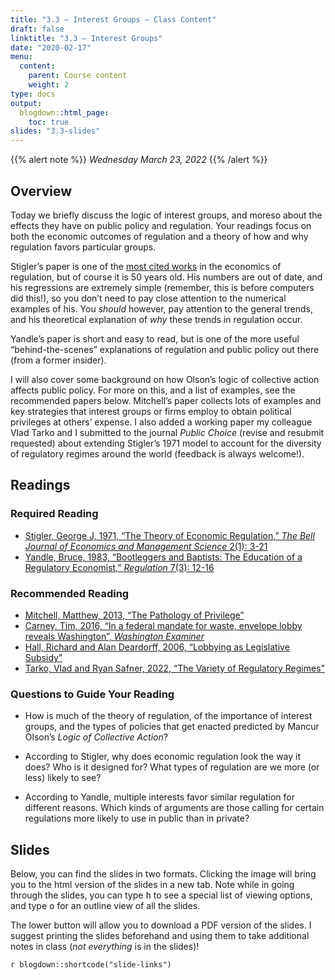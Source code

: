 ```yaml
---
title: "3.3 — Interest Groups — Class Content"
draft: false
linktitle: "3.3 — Interest Groups"
date: "2020-02-17"
menu:
  content:
    parent: Course content
    weight: 2
type: docs
output:
  blogdown::html_page:
    toc: true
slides: "3.3-slides"
---
```


{{% alert note %}}
*Wednesday March 23, 2022*
{{% /alert %}}

## <i class="fas fa-info-circle fa-lg"></i> Overview

Today we briefly discuss the logic of interest groups, and moreso about the effects they have on public policy and regulation. Your readings focus on both the economic outcomes of regulation and a theory of how and why regulation favors particular groups.

Stigler's paper is one of the [most cited works](https://scholar.google.com/scholar?hl=en&as_sdt=0%2C21&q=the+theory+of+economic+regulation&btnG=) in the economics of regulation, but of course it is 50 years old. His numbers are out of date, and his regressions are extremely simple (remember, this is before computers did this!), so you don't need to pay close attention to the numerical examples of his. You *should* however, pay attention to the general trends, and his theoretical explanation of *why* these trends in regulation occur. 

Yandle's paper is short and easy to read, but is one of the more useful “behind-the-scenes” explanations of regulation and public policy out there (from a former insider). 

I will also cover some background on how Olson’s logic of collective action affects public policy. For more on this, and a list of examples, see the recommended papers below. Mitchell’s paper collects lots of examples and key strategies that interest groups or firms employ to obtain political privileges at others’ expense. I also added a working paper my colleague Vlad Tarko and I submitted to the journal *Public Choice* (revise and resubmit requested) about extending Stigler’s 1971 model to account for the diversity of regulatory regimes around the world (feedback is always welcome!).

## <i class="fas fa-book-reader fa-lg"></i> Readings

### Required Reading

- [<i class="fas fa-file-pdf"></i> Stigler, George J, 1971, “The Theory of Economic Regulation,” *The Bell Journal of Economics and Management Science* 2(1): 3-21](/readings/Stigler-1971.pdf)
- [<i class="fas fa-file-pdf"></i> Yandle, Bruce, 1983, “Bootleggers and Baptists: The Education of a Regulatory Economist,” *Regulation* 7(3): 12-16](/readings/Yandle-1983.pdf)

### Recommended Reading

- [<i class="fas fa-file-pdf"></i> Mitchell, Matthew, 2013, “The Pathology of Privilege”](/readings/Mitchell-2013.pdf)
- [<i class="fas fa-file-pdf"></i> Carney, Tim, 2016, “In a federal mandate for waste, envelope lobby reveals Washington”, *Washington Examiner*](/readings/Carney-2016.pdf)
- [<i class="fas fa-file-pdf"></i> Hall, Richard and Alan Deardorff, 2006, “Lobbying as Legislative Subsidy”](/readings/Hall-Deardorff-2006.pdf)
- [<i class="fas fa-file-pdf"></i> Tarko, Vlad and Ryan Safner, 2022, “The Variety of Regulatory Regimes”](/readings/Tarko-Safner-2022.pdf)

### Questions to Guide Your Reading

- How is much of the theory of regulation, of the importance of interest groups, and the types of policies that get enacted predicted by Mancur Olson's *Logic of Collective Action*?

- According to Stigler, why does economic regulation look the way it does? Who is it designed for? What types of regulation are we more (or less) likely to see?

- According to Yandle, multiple interests favor similar regulation for different reasons. Which kinds of arguments are those calling for certain regulations more likely to use in public than in private?

## <i class="fas fa-chalkboard-teacher"></i> Slides

Below, you can find the slides in two formats. Clicking the image will bring you to the html version of the slides in a new tab. Note while in going through the slides, you can type <kbd>h</kbd> to see a special list of viewing options, and type <kbd>o</kbd> for an outline view of all the slides.

The lower button will allow you to download a PDF version of the slides. I suggest printing the slides beforehand and using them to take additional notes in class (*not everything* is in the slides)!

`r blogdown::shortcode("slide-links")`